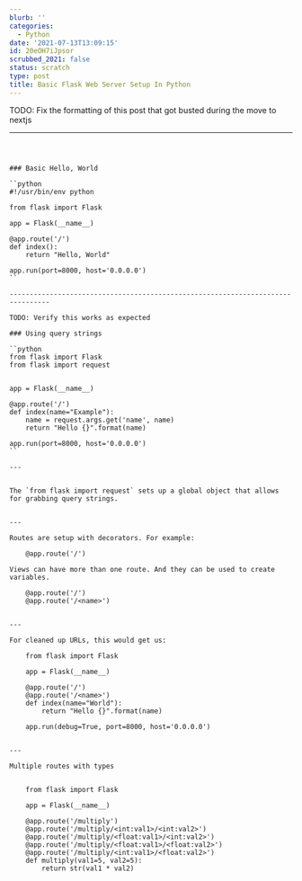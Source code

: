 ```yaml
---
blurb: ''
categories:
  - Python
date: '2021-07-13T13:09:15'
id: 20eOH7iJpsor
scrubbed_2021: false
status: scratch
type: post
title: Basic Flask Web Server Setup In Python
---
```


TODO: Fix the formatting of this post that got busted during the move to nextjs

---

```



### Basic Hello, World

``python 
#!/usr/bin/env python 

from flask import Flask
    
app = Flask(__name__)
    
@app.route('/')
def index():
    return "Hello, World"

app.run(port=8000, host='0.0.0.0')
``
            
--------------------------------------------------------------------------------

TODO: Verify this works as expected 

### Using query strings

``python
from flask import Flask
from flask import request


app = Flask(__name__)

@app.route('/')
def index(name="Example"):
    name = request.args.get('name', name)
    return "Hello {}".format(name)

app.run(port=8000, host='0.0.0.0')  
``
    
---


The `from flask import request` sets up a global object that allows for grabbing query strings. 


---

Routes are setup with decorators. For example:

    @app.route('/')
    
Views can have more than one route. And they can be used to create variables. 

    @app.route('/')
    @app.route('/<name>')


---

For cleaned up URLs, this would get us:

    from flask import Flask
    
    app = Flask(__name__)
    
    @app.route('/')
    @app.route('/<name>')
    def index(name="World"):
        return "Hello {}".format(name)
    
    app.run(debug=True, port=8000, host='0.0.0.0')
    

---

Multiple routes with types


    from flask import Flask
    
    app = Flask(__name__)
    
    @app.route('/multiply')
    @app.route('/multiply/<int:val1>/<int:val2>')
    @app.route('/multiply/<float:val1>/<int:val2>')
    @app.route('/multiply/<float:val1>/<float:val2>')
    @app.route('/multiply/<int:val1>/<float:val2>')    
    def multiply(val1=5, val2=5):
        return str(val1 * val2)

```
